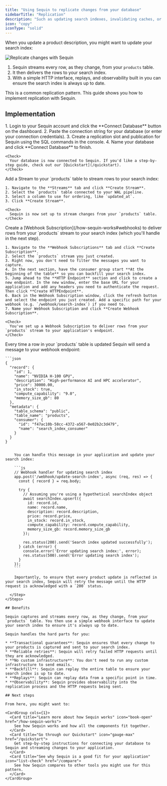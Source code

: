 ```yaml
---
title: "Using Sequin to replicate changes from your database"
sidebarTitle: "Replication"
description: "Such as updating search indexes, invalidating caches, or generating normalized views"
icon: "copy"
iconType: "solid"
---
```


When you update a product description, you might want to update your search index:

<Frame>
  <img src="/images/use-cases/replicate/replicate.svg" alt="Replicate changes with Sequin" />
</Frame>

1. Sequin streams every row, as they change, from your `products` table.
2. It then delivers the rows to your search index.
3. With a simple HTTP interface, replays, and observability built in you can ensure the search index is always up to date.

This is a common replication pattern. This guide shows you how to implement replication with Sequin.

## Implementation

<Steps titleSize="h3">
  <Step title="Connect your database to Sequin" icon="database">
    1. Login to your Sequin account and click the **Connect Database** button on the dashboard.
    2.  Paste the connection string for your database (or enter your connection credentials).
    3. Create a replication slot and publication for Sequin using the SQL commands in the console.
    4.  Name your database and click **Connect Database** to finish.

    <Check>
      Your database is now connected to Sequin. If you'd like a step-by-step guide, check out our [Quickstart](/quickstart).
    </Check>

  </Step>
  <Step title="Create a Stream" icon="list-ol">
    Add a Stream to your `products` table to stream rows to your search index:

    1. Navigate to the **Streams** tab and click **Create Stream**.
    2. Select the `products` table connected to your WAL pipeline.
    3. Select a column to use for ordering, like `updated_at`.
    3. Click **Create Stream**.

    <Check>
      Sequin is now set up to stream changes from your `products` table.
    </Check>
  </Step>
  <Step title="Create a Webhook Subscription" icon="webhook">
    Create a [Webhook Subscription](/how-sequin-works#webhooks) to deliver rows from your `products` stream to your search index (which you'll handle in the next step).

    1. Navigate to the **Webhook Subscriptions** tab and click **Create Subscription**.
    2. Select the `products` stream you just created.
    3. Right now, you don't need to filter the messages you want to capture.
    4. In the next section, have the consumer group start **At the beginning of the table** so you can backfill your search index.
    5. Jump ahead to the **HTTP Endpoint** section and click to create a new endpoint. In the new window, enter the base URL for your application and add any headers you need to authenticate the request. Then click **Create HTTPEndpoint**.
    6. Back in the Webhook Subscription window, click the refresh button and select the endpoint you just created. Add a specific path for your webhook (e.g. `/webhook/search-index`) if you need to.
    7. Name your Webhook Subscription and click **Create Webhook Subscription**.

    <Check>
      You've set up a Webhook Subscription to deliver rows from your `products` stream to your application's endpoint.
    </Check>

  </Step>
  <Step title="Invalidate and update your search index" icon="file-magnifying-glass">
    Every time a row in your `products` table is updated Sequin will send a message to your webhook endpoint:

    ```json
    {
      "record": {
        "id": 1,
        "name": "NVIDIA H-100 GPU",
        "description": "High-performance AI and HPC accelerator",
        "price": 30000.00,
        "in_stock": true,
        "compute_capability": "9.0",
        "memory_size_gb": 80
      },
      "metadata": {
        "table_schema": "public",
        "table_name": "products",
        "consumer": {
          "id": "f47ac10b-58cc-4372-a567-0e02b2c3d479",
          "name": "search_index_consumer"
        }
      }
    }
```

    You can handle this message in your application and update your search index:

    ```js
    // Webhook handler for updating search index
    app.post('/webhook/update-search-index', async (req, res) => {
      const { record } = req.body;

      try {
        // Assuming you're using a hypothetical searchIndex object
        await searchIndex.upsert({
          id: record.id,
          name: record.name,
          description: record.description,
          price: record.price,
          in_stock: record.in_stock,
          compute_capability: record.compute_capability,
          memory_size_gb: record.memory_size_gb
        });

        res.status(200).send('Search index updated successfully');
      } catch (error) {
        console.error('Error updating search index:', error);
        res.status(500).send('Error updating search index');
      }
    });
    ```

    Importantly, to ensure that every product update is reflected in your search index, Sequin will retry the message until the HTTP request is acknowledged with a `200` status.

  </Step>
</Steps>

## Benefits

Sequin captures and streams every row, as they change, from your `products` table. You then use a simple webhook interface to update your search index to ensure it's always up to date.

Sequin handles the hard parts for you:

* **Transactional guarantees**: Sequin ensures that every change to your products is captured and sent to your search index.
* **Reliable retries**: Sequin will retry failed HTTP requests until they are acknowledged.
* **No custom infrastructure**: You don't need to run any custom infrastructure to send emails.
* **Backfill**: Sequin can replay the entire table to ensure your search index is up to date.
* **Replays**: Sequin can replay data from a specific point in time.
* **Observability**: Sequin provides observability into the replication process and the HTTP requests being sent.

## Next steps

From here, you might want to:

<CardGroup cols={1}>
  <Card title="Learn more about how Sequin works" icon="book-open" href="/how-sequin-works">
    See how Sequin works and how all the components fit together.
  </Card>
  <Card title="Go through our Quickstart" icon="gauge-max" href="/quickstart">
    Get step-by-step instructions for connecting your database to Sequin and streaming changes to your application.
  </Card>
  <Card title="See why Sequin is a good fit for your application" icon="list-check" href="/compare">
    See how Sequin compares to other tools you might use for this pattern.
  </Card>
</CardGroup>